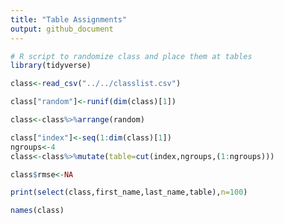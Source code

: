 ```yaml
---
title: "Table Assignments"
output: github_document
---
```



```r
# R script to randomize class and place them at tables
library(tidyverse)

class<-read_csv("../../classlist.csv")

class["random"]<-runif(dim(class)[1])

class<-class%>%arrange(random)

class["index"]<-seq(1:dim(class)[1])
ngroups<-4
class<-class%>%mutate(table=cut(index,ngroups,(1:ngroups)))

class$rmse<-NA

print(select(class,first_name,last_name,table),n=100)

names(class)
```
